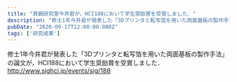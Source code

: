 ```yaml
---
title: "真鍋研究室今井君が，HCI188において学生奨励賞を受賞しました．"
description: "修士1年今井君が発表した「3Dプリンタと転写箔を用いた両面基板の製作手法」の論文が，HCI188において学生奨励賞を受賞しました．"
pubDate: "2020-09-17T12:00:00.000Z"
tags: ['研究成果']
---
```



修士1年今井君が発表した「3Dプリンタと転写箔を用いた両面基板の製作手法」の論文が，HCI188において学生奨励賞を受賞しました．
http://www.sighci.jp/events/sig/188
